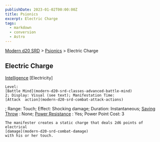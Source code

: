 ```yaml
---
publishDate: 2023-01-02T00:00:00Z
title: Psionics
excerpt: Electric Charge
tags:
  - markdown
  - conversion
  - Astro
---
```


[Modern d20 SRD](/#modernD20) > [Psionics](modern-d20-srd-psionics-index) > Electric Charge

## Electric Charge

[Intelligence](modern-d20-srd-basics-ability-scores)
[Electricity]

    Level:
    [Battle Mind](modern-d20-srd-classes-advanced-battle-mind)
    2; Display: Visual (see text); Manifestation Time:
    [Attack  action](modern-d20-srd-combat-attack-actions)
; Range: Touch; Effect: Shocking damage; Duration: Instantaneous;
[Saving Throw](modern-d20-srd-basics-saving-throws)
: None;
[Power Resistance](modern-d20-srd-special-abilities-power-resistance)
: Yes; Power Point Cost: 3

    The manifester creates a static charge that deals 2d6 points of electrical
    [damage](modern-d20-srd-combat-damage)
    with his or her touch.
